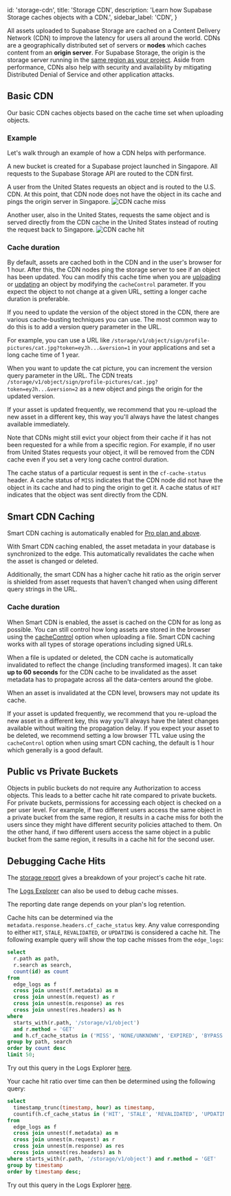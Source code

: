 
  id: 'storage-cdn',
  title: 'Storage CDN',
  description: 'Learn how Supabase Storage caches objects with a CDN.',
  sidebar_label: 'CDN',
}

All assets uploaded to Supabase Storage are cached on a Content Delivery Network (CDN) to improve the latency for users all around the world. CDNs are a geographically distributed set of servers or **nodes** which caches content from an **origin server**. For Supabase Storage, the origin is the storage server running in the [same region as your project](https://supabase.com/dashboard/project/_/settings/general). Aside from performance, CDNs also help with security and availability by mitigating Distributed Denial of Service and other application attacks.

## Basic CDN

Our basic CDN caches objects based on the cache time set when uploading objects.

### Example

Let's walk through an example of how a CDN helps with performance.

A new bucket is created for a Supabase project launched in Singapore. All requests to the Supabase Storage API are routed to the CDN first.

A user from the United States requests an object and is routed to the U.S. CDN. At this point, that CDN node does not have the object in its cache and pings the origin server in Singapore.
![CDN cache miss](/docs/img/cdn-cache-miss.png)

Another user, also in the United States, requests the same object and is served directly from the CDN cache in the United States instead of routing the request back to Singapore.
![CDN cache hit](/docs/img/cdn-cache-hit.png)

### Cache duration

By default, assets are cached both in the CDN and in the user's browser for 1 hour. After this, the CDN nodes ping the storage server to see if an object has been updated. You can modify this cache time when you are [uploading](/docs/reference/javascript/storage-from-upload) or [updating](/docs/reference/javascript/storage-from-update) an object by modifying the `cacheControl` parameter.
If you expect the object to not change at a given URL, setting a longer cache duration is preferable.

If you need to update the version of the object stored in the CDN, there are various cache-busting techniques you can use. The most common way to do this is to add a version query parameter in the URL.

For example, you can use a URL like `/storage/v1/object/sign/profile-pictures/cat.jpg?token=eyJh...&version=1` in your applications and set a long cache time of 1 year.

When you want to update the cat picture, you can increment the version query parameter in the URL. The CDN treats `/storage/v1/object/sign/profile-pictures/cat.jpg?token=eyJh...&version=2` as a new object and pings the origin for the updated version.

If your asset is updated frequently, we recommend that you re-upload the new asset in a different key, this way you'll always have the latest changes available immediately.

Note that CDNs might still evict your object from their cache if it has not been requested for a while from a specific region. For example, if no user from United States requests your object, it will be removed from the CDN cache even if you set a very long cache control duration.

The cache status of a particular request is sent in the `cf-cache-status` header. A cache status of `MISS` indicates that the CDN node did not have the object in its cache and had to ping the origin to get it. A cache status of `HIT` indicates that the object was sent directly from the CDN.

## Smart CDN Caching

<Admonition type="note">

Smart CDN caching is automatically enabled for [Pro plan and above](https://supabase.com/pricing).

</Admonition>

With Smart CDN caching enabled, the asset metadata in your database is synchronized to the edge. This automatically revalidates the cache when the asset is changed or deleted.

Additionally, the smart CDN has a higher cache hit ratio as the origin server is shielded from asset requests that haven't changed when using different query strings in the URL.

### Cache duration

When Smart CDN is enabled, the asset is cached on the CDN for as long as possible. You can still control how long assets are stored in the browser using the [cacheControl](/docs/reference/javascript/storage-from-upload) option when uploading a file. Smart CDN caching works with all types of storage operations including signed URLs.

When a file is updated or deleted, the CDN cache is automatically invalidated to reflect the change (including transformed images). It can take **up to 60 seconds** for the CDN cache to be invalidated as the asset metadata has to propagate across all the data-centers around the globe.

When an asset is invalidated at the CDN level, browsers may not update its cache.

If your asset is updated frequently, we recommend that you re-upload the new asset in a different key, this way you'll always have the latest changes available without waiting the propagation delay. If you expect your asset to be deleted, we recommend setting a low browser TTL value using the `cacheControl` option when using smart CDN caching, the default is 1 hour which generally is a good default.

## Public vs Private Buckets

Objects in public buckets do not require any Authorization to access objects. This leads to a better cache hit rate compared to private buckets. For private buckets, permissions for accessing each object is checked on a per user level. For example, if two different users access the same object in a private bucket from the same region, it results in a cache miss for both the users since they might have different security policies attached to them. On the other hand, if two different users access the same object in a public bucket from the same region, it results in a cache hit for the second user.

## Debugging Cache Hits

The [storage report](https://supabase.com/dashboard/project/_/reports/storage) gives a breakdown of your project's cache hit rate.

The [Logs Explorer](https://supabase.com/dashboard/project/_/logs/explorer) can also be used to debug cache misses.

<Admonition type="note">The reporting date range depends on your plan's log retention.</Admonition>

Cache hits can be determined via the `metadata.response.headers.cf_cache_status` key. Any value corresponding to either `HIT`, `STALE`, `REVALIDATED`, or `UPDATING` is considered a cache hit.
The following example query will show the top cache misses from the `edge_logs`:

```sql
select
  r.path as path,
  r.search as search,
  count(id) as count
from
  edge_logs as f
  cross join unnest(f.metadata) as m
  cross join unnest(m.request) as r
  cross join unnest(m.response) as res
  cross join unnest(res.headers) as h
where
  starts_with(r.path, '/storage/v1/object')
  and r.method = 'GET'
  and h.cf_cache_status in ('MISS', 'NONE/UNKNOWN', 'EXPIRED', 'BYPASS', 'DYNAMIC')
group by path, search
order by count desc
limit 50;
```

Try out this query in the Logs Explorer [here]("https://supabase.com/dashboard/project/_/logs/explorer?q=%0Aselect%0A++r.path+as+path%2C%0A++r.search+as+search%2C%0A++count%28id%29+as+count%0Afrom%0A++edge_logs+as+f%0A++cross+join+unnest%28f.metadata%29+as+m%0A++cross+join+unnest%28m.request%29+as+r%0A++cross+join+unnest%28m.response%29+as+res%0A++cross+join+unnest%28res.headers%29+as+h%0Awhere%0A++starts_with%28r.path%2C+%27%2Fstorage%2Fv1%2Fobject%27%29%0A++and+r.method+%3D+%27GET%27%0A++and+h.cf_cache_status+in+%28%27MISS%27%2C+%27NONE%2FUNKNOWN%27%2C+%27EXPIRED%27%2C+%27BYPASS%27%2C+%27DYNAMIC%27%29%0Agroup+by+path%2C+search%0Aorder+by+count+desc%0Alimit+50%3B").

Your cache hit ratio over time can then be determined using the following query:

```sql
select
  timestamp_trunc(timestamp, hour) as timestamp,
  countif(h.cf_cache_status in ('HIT', 'STALE', 'REVALIDATED', 'UPDATING')) / count(f.id) as ratio
from
  edge_logs as f
  cross join unnest(f.metadata) as m
  cross join unnest(m.request) as r
  cross join unnest(m.response) as res
  cross join unnest(res.headers) as h
where starts_with(r.path, '/storage/v1/object') and r.method = 'GET'
group by timestamp
order by timestamp desc;
```

Try out this query in the Logs Explorer [here]("https://supabase.com/dashboard/project/_/logs/explorer?q=%0Aselect%0A++timestamp_trunc%28timestamp%2C+hour%29+as+timestamp%2C%0A++countif%28h.cf_cache_status+in+%28%27HIT%27%2C+%27STALE%27%2C+%27REVALIDATED%27%2C+%27UPDATING%27%29%29+%2F+count%28f.id%29+as+ratio%0Afrom%0A++edge_logs+as+f%0A++cross+join+unnest%28f.metadata%29+as+m%0A++cross+join+unnest%28m.request%29+as+r%0A++cross+join+unnest%28m.response%29+as+res%0A++cross+join+unnest%28res.headers%29+as+h%0Awhere+starts_with%28r.path%2C+%27%2Fstorage%2Fv1%2Fobject%27%29+and+r.method+%3D+%27GET%27%0Agroup+by+timestamp%0Aorder+by+timestamp+desc%3B").


